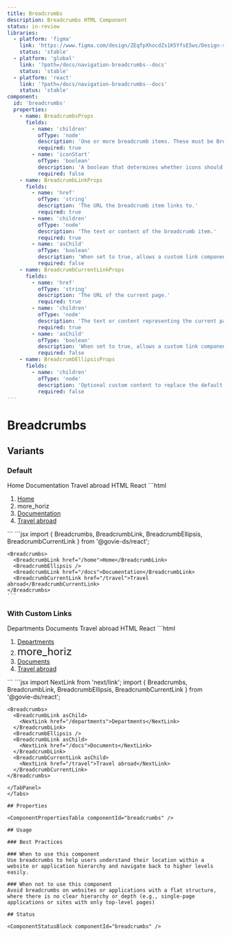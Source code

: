 ```yaml
---
title: Breadcrumbs
description: Breadcrumbs HTML Component
status: in-review
libraries:
  - platform: 'figma'
    link: 'https://www.figma.com/design/ZEqfpXhocdZs1K5YfsE5ws/Design-system?node-id=3109-2186'
    status: 'stable'
  - platform: 'global'
    link: '?path=/docs/navigation-breadcrumbs--docs'
    status: 'stable'
  - platform: 'react'
    link: '?path=/docs/navigation-breadcrumbs--docs'
    status: 'stable'
component:
  id: 'breadcrumbs'
  properties:
    - name: BreadcrumbsProps
      fields:
        - name: 'children'
          ofType: 'node'
          description: 'One or more breadcrumb items. These must be BreadcrumbLink, BreadcrumbCurrentLink, or BreadcrumbEllipsis components.'
          required: true
        - name: 'iconStart'
          ofType: 'boolean'
          description: 'A boolean that determines whether icons should appear to the left of breadcrumb items.'
          required: false
    - name: BreadcrumbLinkProps
      fields:
        - name: 'href'
          ofType: 'string'
          description: 'The URL the breadcrumb item links to.'
          required: true
        - name: 'children'
          ofType: 'node'
          description: 'The text or content of the breadcrumb item.'
          required: true
        - name: 'asChild'
          ofType: 'boolean'
          description: 'When set to true, allows a custom link component (like NextLink) to be passed as a child.'
          required: false
    - name: BreadcrumbCurrentLinkProps
      fields:
        - name: 'href'
          ofType: 'string'
          description: 'The URL of the current page.'
          required: true
        - name: 'children'
          ofType: 'node'
          description: 'The text or content representing the current page.'
          required: true
        - name: 'asChild'
          ofType: 'boolean'
          description: 'When set to true, allows a custom link component to be passed as a child.'
          required: false
    - name: BreadcrumbEllipsisProps
      fields:
        - name: 'children'
          ofType: 'node'
          description: 'Optional custom content to replace the default ellipsis.'
          required: false
---
```


# Breadcrumbs

## Variants

### Default

<ComponentContainer>
  <Breadcrumbs>
    <BreadcrumbLink href="/home">Home</BreadcrumbLink>
    <BreadcrumbEllipsis />
    <BreadcrumbLink href="/docs">Documentation</BreadcrumbLink>
    <BreadcrumbCurrentLink href="/travel">Travel abroad</BreadcrumbCurrentLink>
  </Breadcrumbs>
</ComponentContainer>

<Tabs id="tab1">
  <TabList>
    <TabItem value="tab11" checked>HTML</TabItem>
    <TabItem value="tab13">React</TabItem>
  </TabList>
  <TabPanel value="tab11">
  ```html
   <nav aria-label="Breadcrumbs" class="gi-breadcrumbs">
      <ol role="list">
        <li role="listitem">
          <a href="/home" class="gi-link gi-link-inherit" aria-label="Home page">Home</a>
        </li>
            <li role="listitem">
              <div aria-hidden="true">
                  <span class="material-symbols-outlined gi-gray-700">more_horiz</span>
              </div>
            </li>
        <li role="listitem">
          <a href="/docs" class="gi-link gi-link-inherit" aria-label="Documentation page">Documentation</a>
        </li>
        <li role="listitem">
          <a href="/travel" class="gi-link gi-link-inherit" aria-label="Travel page" aria-current="page">Travel abroad</a>
        </li>
      </ol>
    </nav>
  ```
  </TabPanel>
  <TabPanel value="tab13">
  ```jsx
    import { Breadcrumbs, BreadcrumbLink, BreadcrumbEllipsis, BreadcrumbCurrentLink } from '@govie-ds/react';

    <Breadcrumbs>
      <BreadcrumbLink href="/home">Home</BreadcrumbLink>
      <BreadcrumbEllipsis />
      <BreadcrumbLink href="/docs">Documentation</BreadcrumbLink>
      <BreadcrumbCurrentLink href="/travel">Travel abroad</BreadcrumbCurrentLink>
    </Breadcrumbs>
    ```

</TabPanel>
</Tabs>

### With Custom Links

<ComponentContainer>
  <Breadcrumbs>
    <BreadcrumbLink asChild>
      <NextLink href="/departments">Departments</NextLink>
    </BreadcrumbLink>
    <BreadcrumbEllipsis />
    <BreadcrumbLink asChild>
      <NextLink href="/docs">Documents</NextLink>
    </BreadcrumbLink>
    <BreadcrumbCurrentLink asChild>
      <NextLink href="/travel">Travel abroad</NextLink>
    </BreadcrumbCurrentLink>
  </Breadcrumbs>
</ComponentContainer>

<Tabs id="tab100">
  <TabList>
    <TabItem value="tab110" checked>HTML</TabItem>
    <TabItem value="tab130">React</TabItem>
  </TabList>
  <TabPanel value="tab110">
  ```html
    <nav aria-label="Breadcrumbs" class="gi-breadcrumbs">
      <ol role="list">
          <li role="listitem"><a class="gi-link gi-link-inherit gi-text-sm gi-breadcrumbs-link " href="/departments/">Departments</a></li>
          <li role="listitem">
            <div aria-hidden="true"><span data-testid="govie-icon" role="presentation" class="gi-block material-symbols-outlined gi-text-gray-700" style="font-size:24px;font-variation-settings:'FILL' 0, 'wght' 400, 'GRAD' 0, 'opsz' 24px">more_horiz</span></div>
          </li>
          <li role="listitem"><a class="gi-link gi-link-inherit gi-text-sm gi-breadcrumbs-link " href="/docs/">Documents</a></li>
          <li role="listitem"><a aria-current="page" class="gi-link gi-link-inherit gi-text-sm gi-breadcrumbs-link " href="/travel/">Travel abroad</a></li>
      </ol>
    </nav>
```

  </TabPanel>
  <TabPanel value="tab130">
  ```jsx
    import NextLink from 'next/link';
    import { Breadcrumbs, BreadcrumbLink, BreadcrumbEllipsis, BreadcrumbCurrentLink } from '@govie-ds/react';

    <Breadcrumbs>
      <BreadcrumbLink asChild>
        <NextLink href="/departments">Departments</NextLink>
      </BreadcrumbLink>
      <BreadcrumbEllipsis />
      <BreadcrumbLink asChild>
        <NextLink href="/docs">Documents</NextLink>
      </BreadcrumbLink>
      <BreadcrumbCurrentLink asChild>
        <NextLink href="/travel">Travel abroad</NextLink>
      </BreadcrumbCurrentLink>
    </Breadcrumbs>

```
</TabPanel>
</Tabs>

## Properties

<ComponentPropertiesTable componentId="breadcrumbs" />

## Usage

### Best Practices

### When to use this component
Use breadcrumbs to help users understand their location within a website or application hierarchy and navigate back to higher levels easily.

### When not to use this component
Avoid breadcrumbs on websites or applications with a flat structure, where there is no clear hierarchy or depth (e.g., single-page applications or sites with only top-level pages)

## Status

<ComponentStatusBlock componentId="breadcrumbs" />
